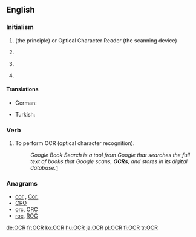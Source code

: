 ==English==

===Initialism===
{{rfc-header|Initialism}}
{{en-initialism}}

# {{context|computing|lang=en}} {{initialism of|optical character recognition|Optical Character Recognition|lang=en}} (the principle) or Optical Character Reader (the scanning device)
# {{context|education|UK|lang=en}} {{initialism of|[[Oxford]], [[Cambridge]] & [[RSA]]|lang=en}} {{gloss|examinations (board)}}
# {{context|politics|US|lang=en}} {{initialism of|[[office|Office]] [[for]] [[civil rights|Civil Rights]]|lang=en}}
# {{context|religion|lang=en}} {{initialism of|[[office|Office]] [[of]] [[the]] [[chief|Chief]] [[Rabbi]]|lang=en}}

====Translations====
{{trans-top|optical character recognition}}
* German: {{t+|de|OCR|f}}
{{trans-mid}}
* Turkish: {{t|tr|OKT}}
{{trans-bottom}}

===Verb===
{{en-verb|OCR}}

# To perform OCR (optical character recognition).
#: ''Google Book Search is a tool from Google that searches the full text of books that Google scans, '''OCRs''', and stores in its digital database.''[http://en.wikipedia.org/wiki/Google_Book_Search]

===Anagrams===
* [[cor#English|cor]] , [[Cor.#English|Cor.]]
* [[CRO#English|CRO]]
* [[orc#English|orc]], [[ORC#English|ORC]]
* [[roc#English|roc]], [[ROC#English|ROC]]

[[de:OCR]]
[[fr:OCR]]
[[ko:OCR]]
[[hu:OCR]]
[[ja:OCR]]
[[pl:OCR]]
[[fi:OCR]]
[[tr:OCR]]